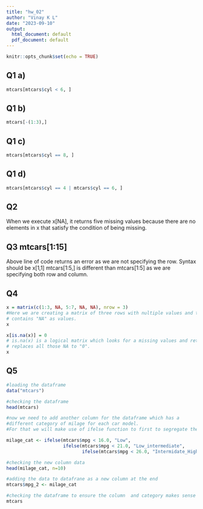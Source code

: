 ```yaml
---
title: "hw_02"
author: "Vinay K L"
date: "2023-09-10"
output:
  html_document: default
  pdf_document: default
---
```


```r
knitr::opts_chunk$set(echo = TRUE)
```

## Q1 a)
```r
mtcars[mtcars$cyl < 6, ]
```

## Q1 b)
```r
mtcars[-(1:3),]
```

## Q1 c)
```r
mtcars[mtcars$cyl == 8, ]
```

## Q1 d)
```r
mtcars[mtcars$cyl == 4 | mtcars$cyl == 6, ]
```


## Q2 

When we execute x[NA], it returns five missing values because there are no elements in x that satisfy the condition of being missing.


## Q3 mtcars[1:15]

Above line of code returns an error as we are not specifying the row. Syntax should be x[1,1]
mtcars[1:5,] is different than mtcars[1:5] as we are specifying both row and column. 


## Q4
```r
x = matrix(c(1:3, NA, 5:7, NA, NA), nrow = 3)
#Here we are creating a matrix of three rows with nultiple values and three of the cells 
# contains "NA" as values. 
x

x[is.na(x)] = 0
# is.na(x) is a logical matrix which looks for a missing values and returns TRUE or FALSE. x[is.na(x)] 
# replaces all those NA to "0". 
x
```

## Q5

```r
#loading the dataframe
data("mtcars")

#checking the dataframe
head(mtcars)

#now we need to add another column for the dataframe which has a 
#different category of milage for each car model. 
#For that we will make use of ifelse function to first to segregate the data into 4 type. 

milage_cat <- ifelse(mtcars$mpg < 16.0, "Low",
                     ifelse(mtcars$mpg < 21.0, "Low_intermediate",
                            ifelse(mtcars$mpg < 26.0, "Intermidate_High",  "High" )))

#checking the new column data
head(milage_cat, n=10)

#adding the data to datafrane as a new column at the end
mtcars$mpg_2 <- milage_cat

#checking the dataframe to ensure the column  and category makes sense
mtcars
```
